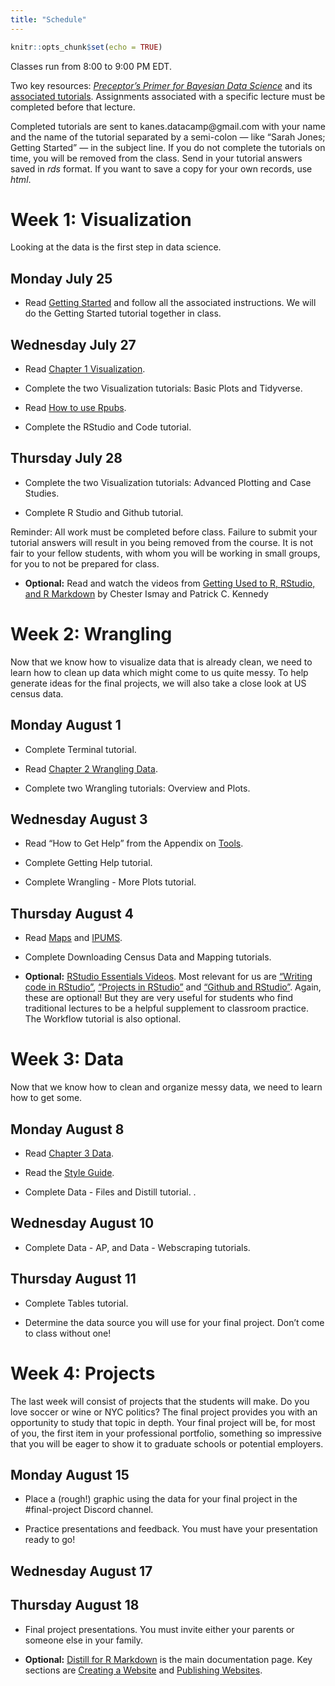 ```yaml
---
title: "Schedule"
---
```


```r
knitr::opts_chunk$set(echo = TRUE)
```

Classes run from 8:00 to 9:00 PM EDT.

Two key resources: [*Preceptor's Primer for Bayesian Data Science*](https://ppbds.github.io/primer/) and its [associated tutorials](https://ppbds.github.io/primer.tutorials/). Assignments associated with a specific lecture must be completed before that lecture.

Completed tutorials are sent to kanes.datacamp@gmail.com with your name and the name of the tutorial separated by a semi-colon  --- like "Sarah Jones; Getting Started" --- in the subject line. If you do not complete the tutorials on time, you will be removed from the class. Send in your tutorial answers saved in *rds* format. If you want to save a copy for your own records, use *html*. 

# Week 1: Visualization

<!-- Visualization - Basic Plots: 82.31 -->
<!-- Visualization - Tidyverse: 110.00 -->
<!-- Visualization - Advanced Plotting: 101.39 -->
<!-- Visualization - Case Studies: 89.26 -->

Looking at the data is the first step in data science.

## Monday July 25

* Read [Getting Started](https://ppbds.github.io/primer/getting-started.html) and follow all the associated instructions. We will do the Getting Started tutorial together in class.

## Wednesday July 27

* Read [Chapter 1 Visualization](https://ppbds.github.io/primer/visualization.html). 

* Complete the two Visualization tutorials: Basic Plots and Tidyverse.

<!-- Make this reading unnesccary by including material in tutorial. -->

* Read [How to use Rpubs](https://ppbds.github.io/primer/tools.html#how-to-use-rpubs). 

* Complete the RStudio and Code tutorial.

## Thursday July 28

* Complete the two Visualization tutorials: Advanced Plotting and Case Studies.

* Complete R Studio and Github tutorial.

Reminder: All work must be completed before class. Failure to submit your tutorial answers will result in you being removed from the course. It is not fair to your fellow students, with whom you will be working in small groups, for you to not be prepared for class.

* **Optional:** Read and watch the videos from [Getting Used to R, RStudio, and R Markdown](https://ismayc.github.io/rbasics-book/) by Chester Ismay and Patrick C. Kennedy

# Week 2: Wrangling

Now that we know how to visualize data that is already clean, we need to learn how to clean up data which might come to us quite messy. To help generate ideas for the final projects, we will also take a close look at US census data.

<!-- Terminal: 90.57 -->
<!-- Wrangling - Overview: 82.00 -->
<!-- Wrangling - Plots: 70.00 -->
<!-- Wrangling - More Plots: 145.62 -->
<!-- Getting Help: 62.12 -->

## Monday August 1

* Complete Terminal tutorial.

* Read [Chapter 2 Wrangling Data](https://ppbds.github.io/primer/wrangling.html). 

* Complete two Wrangling tutorials: Overview and Plots.

## Wednesday August 3

<!-- Make this reading unnecessary. -->
* Read "How to Get Help" from the Appendix on [Tools](https://ppbds.github.io/primer/tools.html). 

* Complete Getting Help tutorial.

* Complete Wrangling - More Plots tutorial.

## Thursday August 4

* Read [Maps](https://ppbds.github.io/primer/maps.html) and [IPUMS](https://ppbds.github.io/primer/ipums.html).

* Complete Downloading Census Data and Mapping tutorials.

* **Optional:** [RStudio Essentials Videos](https://resources.rstudio.com/wistia-rstudio-essentials-2). Most relevant for us are [“Writing code in RStudio”](https://www.rstudio.com/resources/webinars/), [“Projects in RStudio”](https://www.rstudio.com/resources/webinars/) and [“Github and RStudio”](https://www.rstudio.com/resources/webinars/). Again, these are optional! But they are very useful for students who find traditional lectures to be a helpful supplement to classroom practice. The Workflow tutorial is also optional.


# Week 3: Data

Now that we know how to clean and organize messy data, we need to learn how to get some.

<!-- Data Files: 69.69 -->
<!-- Data API: 108.92 -->
<!-- Data Webscraping: 84.83 -->

<!-- Distill: 114.86 -->

## Monday August 8

* Read [Chapter 3 Data](https://ppbds.github.io/primer/data.html). 

* Read the [Style Guide](https://ppbds.github.io/primer/tools.html#style-guide). 

* Complete Data - Files and  Distill tutorial. .


## Wednesday August 10

* Complete Data - AP, and Data - Webscraping tutorials.

## Thursday August 11

* Complete Tables tutorial.

*  Determine the data source you will use for your final project. Don't come to class without one!




# Week 4: Projects


The last week will consist of projects that the students will make. Do you love soccer or wine or NYC politics? The final project provides you with an opportunity to study that topic in depth. Your final project will be, for most of you, the first item in your professional portfolio, something so impressive that you will be eager to show it to graduate schools or potential employers.


## Monday August 15

* Place a (rough!) graphic using the data for your final project in the #final-project Discord channel.

* Practice presentations and feedback. You must have your presentation ready to go! 

## Wednesday August 17

## Thursday August 18

* Final project presentations. You must invite either your parents or someone else in your family.

* **Optional:** [Distill for R Markdown](https://rstudio.github.io/distill/) is the main documentation page. Key sections are [Creating a Website](https://rstudio.github.io/distill/website.html) and [Publishing Websites](https://rstudio.github.io/distill/publish_website.html). 




<!-- RStudio and Friends: 135.73 -->





